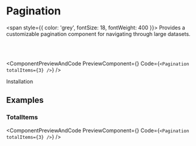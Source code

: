 # Pagination

<span style={{ color: 'grey', fontSize: 18, fontWeight: 400 }}>
  Provides a customizable pagination component for navigating through large datasets.
</span>

<br></br>



<ComponentPreviewAndCode 
    PreviewComponent={<Pagination totalItems={3} />}
Code={`
<Pagination totalItems={3} />
`}
/>


Installation

<CommandBlock command="npx react-nex add Pagination" />


## Examples

### TotalItems

<ComponentPreviewAndCode 
    PreviewComponent={<Pagination totalItems={3} />}
Code={`
<Pagination totalItems={3} />
`}
/>


